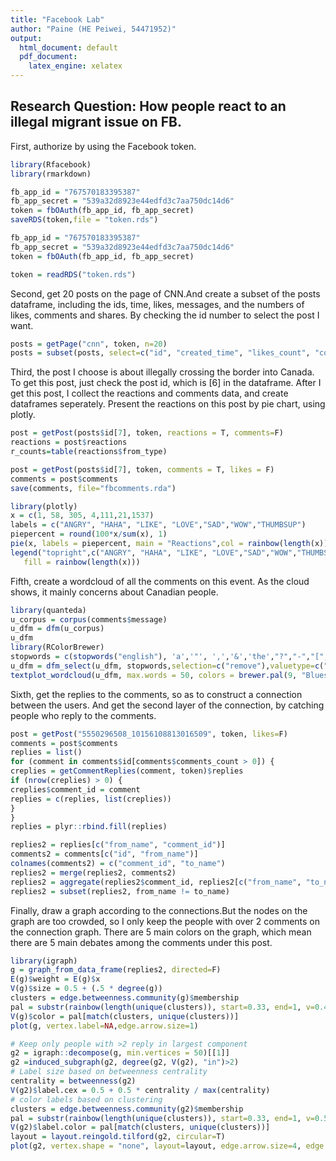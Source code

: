 ```yaml
---
title: "Facebook Lab"
author: "Paine (HE Peiwei, 54471952)"
output:
  html_document: default
  pdf_document:
    latex_engine: xelatex
---
```

## Research Question: How people react to an illegal migrant issue on FB. 
First, authorize by using the Facebook token.
```r
library(Rfacebook)
library(rmarkdown)
```
```r
fb_app_id = "767570183395387"
fb_app_secret = "539a32d8923e44edfd3c7aa750dc14d6"
token = fbOAuth(fb_app_id, fb_app_secret)
saveRDS(token,file = "token.rds")
```
```r
fb_app_id = "767570183395387"
fb_app_secret = "539a32d8923e44edfd3c7aa750dc14d6"
token = fbOAuth(fb_app_id, fb_app_secret)
```
```r
token = readRDS("token.rds")
```

Second, get 20 posts on the page of CNN.And create a subset of the posts dataframe, including the ids, time, likes, messages, and the numbers of likes, comments and shares. By checking the id number to select the post I want.
```r
posts = getPage("cnn", token, n=20)
posts = subset(posts, select=c("id", "created_time", "likes_count", "comments_count", "shares_count", "message"))
```

Third, the post I choose is about illegally crossing the border into Canada. To get this post, just check the post id, which is [6] in the dataframe. After I get this post, I collect the reactions and comments data, and create dataframes seperately. Present the reactions on this post by pie chart, using plotly.
```r
post = getPost(posts$id[7], token, reactions = T, comments=F)
reactions = post$reactions
r_counts=table(reactions$from_type)

post = getPost(posts$id[7], token, comments = T, likes = F)
comments = post$comments
save(comments, file="fbcomments.rda")
```

```r
library(plotly)
x = c(1, 58, 305, 4,111,21,1537)
labels = c("ANGRY", "HAHA", "LIKE", "LOVE","SAD","WOW","THUMBSUP")
piepercent = round(100*x/sum(x), 1)
pie(x, labels = piepercent, main = "Reactions",col = rainbow(length(x)))
legend("topright",c("ANGRY", "HAHA", "LIKE", "LOVE","SAD","WOW","THUMBSUP"), cex = 0.8,
   fill = rainbow(length(x)))
```

Fifth, create a wordcloud of all the comments on this event. As the cloud shows, it mainly concerns about Canadian people.
```r
library(quanteda)
u_corpus = corpus(comments$message)
u_dfm = dfm(u_corpus)
u_dfm
library(RColorBrewer)
stopwords = c(stopwords("english"), 'a','"', ',','&','the',"?","-","[","]","(",")","cnn","https", "rt", "news","who","you","this","too","for","in","by","http","will","and","has","to","don't","/",":",".","bye","!","let",",",'"',"=")
u_dfm = dfm_select(u_dfm, stopwords,selection=c("remove"),valuetype=c("fixed"))
textplot_wordcloud(u_dfm, max.words = 50, colors = brewer.pal(9, "Blues")[5:9], scale = c(9, .2))
```


Sixth, get the replies to the comments, so as to construct a connection between the users. And get the second layer of the connection, by catching people who reply to the comments.
```r
post = getPost("5550296508_10156108813016509", token, likes=F)
comments = post$comments
replies = list()
for (comment in comments$id[comments$comments_count > 0]) {
creplies = getCommentReplies(comment, token)$replies
if (nrow(creplies) > 0) {
creplies$comment_id = comment
replies = c(replies, list(creplies))
}
}
replies = plyr::rbind.fill(replies)
```
```r
replies2 = replies[c("from_name", "comment_id")]
comments2 = comments[c("id", "from_name")]
colnames(comments2) = c("comment_id", "to_name")
replies2 = merge(replies2, comments2)
replies2 = aggregate(replies2$comment_id, replies2[c("from_name", "to_name")], length)
replies2 = subset(replies2, from_name != to_name)
```

Finally, draw a graph according to the connections.But the nodes on the graph are too crowded, so I only keep the people with over 2 comments on the connection graph. There are 5 main colors on the graph, which mean there are 5 main debates among the comments under this post.
```r
library(igraph)
g = graph_from_data_frame(replies2, directed=F)
E(g)$weight = E(g)$x
V(g)$size = 0.5 + (.5 * degree(g))
clusters = edge.betweenness.community(g)$membership
pal = substr(rainbow(length(unique(clusters)), start=0.33, end=1, v=0.4), 1, 7)
V(g)$color = pal[match(clusters, unique(clusters))]
plot(g, vertex.label=NA,edge.arrow.size=1)
```

```r
# Keep only people with >2 reply in largest component
g2 = igraph::decompose(g, min.vertices = 50)[[1]]
g2 =induced_subgraph(g2, degree(g2, V(g2), "in")>2)
# Label size based on betweenness centrality
centrality = betweenness(g2)
V(g2)$label.cex = 0.5 + 0.5 * centrality / max(centrality)
# color labels based on clustering
clusters = edge.betweenness.community(g2)$membership
pal = substr(rainbow(length(unique(clusters)), start=0.33, end=1, v=0.5), 1, 7)
V(g2)$label.color = pal[match(clusters, unique(clusters))]
layout = layout.reingold.tilford(g2, circular=T)
plot(g2, vertex.shape = "none", layout=layout, edge.arrow.size=4, edge.curved=TRUE)
```